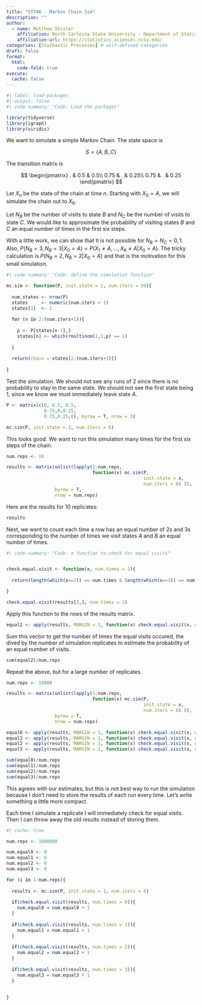 ```yaml
---
title: "ST746 - Markov Chain Sim"
description: ""
author:
  - name: Matthew Shisler
    affiliation: North Carloina State University - Department of Statistics
    affiliation-url: https://statistics.sciences.ncsu.edu/ 
categories: [Stochastic Processes] # self-defined categories
draft: false 
format:
  html: 
    code-fold: true
execute: 
  cache: false
---
```



```r
#| label: load-packages
#| output: false
#| code-summary: "Code: Load the packages"

library(tidyverse)
library(igraph)
library(viridis)
```

We want to simulate a simple Markov Chain. The state space is

$$
S = \{A,B,C\}
$$

The transition matrix is

$$
\begin{pmatrix}
. & 0.5 & 0.5\\
0.75 & . & 0.25\\
0.75 & . & 0.25
\end{pmatrix}
$$

Let $X_n$ be the state of the chain at time $n$. Starting with $X_0 = A$, we will simulate the chain out to $X_6$.

Let $N_B$ be the number of visits to state $B$ and $N_C$ be the number of visits to state $C$. We would like to approximate the probability of visiting states $B$ and $C$ an equal number of times in the first six steps.

With a little work, we can show that it is not possible for $N_B = N_C = 0, 1$. Also, $P(N_B = 3, N_B = 3 | X_0 = A) = P(X_1 \neq A, \dots, X_6 \neq A| X_0 = A)$. The tricky calculation is $P(N_B = 2, N_B = 2 | X_0 = A)$ and that is the motivation for this small simulation.

```r
#| code-summary: "Code: define the simulation function" 

mc.sim <- function(P, init.state = 1, num.iters = 50){
  
  num.states <- nrow(P)
  states     <- numeric(num.iters + 1)
  states[1]  <- 1
  
  for (n in 2:(num.iters+1)){
    
    p <- P[states[n-1],]
    states[n] <- which(rmultinom(1,1,p) == 1)
    
  }
  
  return(chain = states[2:(num.iters+1)])
  
}

```

Test the simulation. We should not see any runs of 2 since there is no probability to stay in the same state. We should not see the first state being 1, since we know we must immediately leave state $A$.

```r

P <- matrix(c(0, 0.5, 0.5,
              0.75,0,0.25,
              0.75,0.25,0), byrow = T, nrow = 3)

mc.sim(P, init.state = 1, num.iters = 6)


```

This looks good. We want to run this simulation many times for the first six steps of the chain.

```r
num.reps <- 10

results <- matrix(unlist(lapply(1:num.reps,  
                                function(x) mc.sim(P, 
                                                   init.state = x, 
                                                   num.iters = 6) )), 
                  byrow = T, 
                  nrow = num.reps)
```

Here are the results for 10 replicates:

```r
results
```

Next, we want to count each time a row has an equal number of $2$s and $3$s corresponding to the number of times we visit states $A$ and $B$ an equal number of times.

```r
#| code-summary: "Code: a function to check for equal visits" 


check.equal.visit <- function(x, num.times = 2){
  
  return(length(which(x==2)) == num.times & length(which(x==3)) == num.times)

}

check.equal.visit(results[3,], num.times = 2)


```

Apply this function to the rows of the results matrix.

```r

equal2 <- apply(results, MARGIN = 1, function(x) check.equal.visit(x, num.times = 2))

```

Sum this vector to get the number of times the equal visits occured, the dived by the number of simulation replicates to estimate the probability of an equal number of visits.

```r
sum(equal2)/num.reps
```

Repeat the above, but for a large number of replicates.

```r
num.reps <- 10000

results <- matrix(unlist(lapply(1:num.reps,  
                                function(x) mc.sim(P, 
                                                   init.state = x, 
                                                   num.iters = 6) )), 
                  byrow = T, 
                  nrow = num.reps)

equal0 <- apply(results, MARGIN = 1, function(x) check.equal.visit(x, num.times = 0))
equal1 <- apply(results, MARGIN = 1, function(x) check.equal.visit(x, num.times = 1))
equal2 <- apply(results, MARGIN = 1, function(x) check.equal.visit(x, num.times = 2))
equal3 <- apply(results, MARGIN = 1, function(x) check.equal.visit(x, num.times = 3))

sum(equal0)/num.reps
sum(equal1)/num.reps
sum(equal2)/num.reps
sum(equal3)/num.reps
```

This agrees with our estimates, but this is not best way to run the simulation because
I don't need to store the results of each run every time. Let's write something a little more compact.

Each time I simulate a replicate I will immediately check for equal visits. Then
I can throw away the old results instead of storing them.

```r
#| cache: true

num.reps <- 1000000

num.equal0 <- 0
num.equal1 <- 0
num.equal2 <- 0
num.equal3 <- 0

for (i in 1:num.reps){
  
  results <- mc.sim(P, init.state = 1, num.iters = 6)
  
  if(check.equal.visit(results, num.times = 0)){
    num.equal0 = num.equal0 + 1 
  }
  
  if(check.equal.visit(results, num.times = 1)){
    num.equal1 = num.equal1 + 1 
  }
  
  if(check.equal.visit(results, num.times = 2)){
    num.equal2 = num.equal2 + 1 
  }
  
  if(check.equal.visit(results, num.times = 3)){
    num.equal3 = num.equal3 + 1 
  }
  
  
}



```